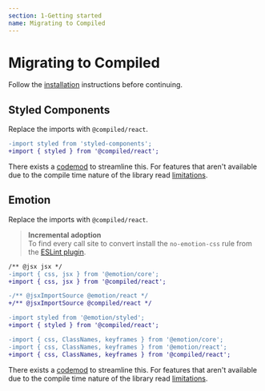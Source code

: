 ```yaml
---
section: 1-Getting started
name: Migrating to Compiled
---
```


# Migrating to Compiled

Follow the [installation](/installation) instructions before continuing.

## Styled Components

Replace the imports with `@compiled/react`.

```diff
-import styled from 'styled-components';
+import { styled } from '@compiled/react';
```

There exists a [codemod](/pkg-cli#styled-components-to-compiled) to streamline this.
For features that aren't available due to the compile time nature of the library read [limitations](/limitations).

## Emotion

Replace the imports with `@compiled/react`.

> **Incremental adoption**<br />
> To find every call site to convert install the `no-emotion-css` rule from the [ESLint plugin](/pkg-eslint-plugin).

```diff
/** @jsx jsx */
-import { css, jsx } from '@emotion/core';
+import { css, jsx } from '@compiled/react';
```

```diff
-/** @jsxImportSource @emotion/react */
+/** @jsxImportSource @compiled/react */
```

```diff
-import styled from '@emotion/styled';
+import { styled } from '@compiled/react';
```

```diff
-import { css, ClassNames, keyframes } from '@emotion/core';
-import { css, ClassNames, keyframes } from '@emotion/react';
+import { css, ClassNames, keyframes } from '@compiled/react';
```

There exists a [codemod](/pkg-cli#emotion-to-compiled) to streamline this.
For features that aren't available due to the compile time nature of the library read [limitations](/limitations).
